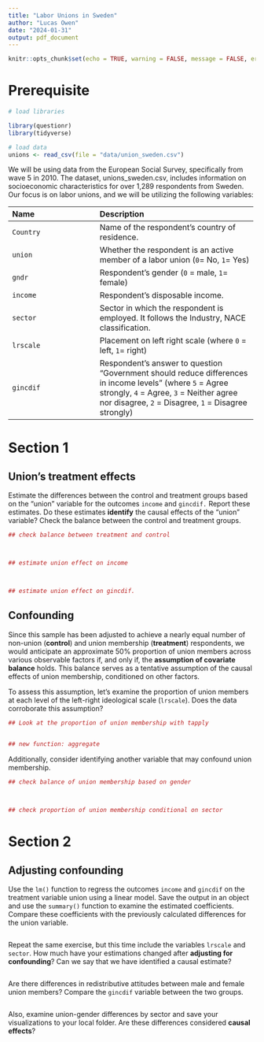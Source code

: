 ```yaml
---
title: "Labor Unions in Sweden"
author: "Lucas Owen"
date: "2024-01-31"
output: pdf_document
---
```


```r
knitr::opts_chunk$set(echo = TRUE, warning = FALSE, message = FALSE, error = FALSE)
```

# Prerequisite
```r

# load libraries

library(questionr)
library(tidyverse)

# load data
unions <- read_csv(file = "data/union_sweden.csv")
```


We will be using data from the European Social Survey, specifically from wave 5 in 2010. The dataset, unions_sweden.csv, includes information on socioeconomic characteristics for over 1,289 respondents from Sweden. Our focus is on labor unions, and we will be utilizing the following variables:

 -------------------------------- ----------------------------------------------------------
 Name                             Description
 -------------------------------- ----------------------------------------------------------
 `Country`                         Name of the respondent's country of residence.
 
 `union`                           Whether the respondent is an active member of a labor union (`0`= No, `1`= Yes)
 
 `gndr`                           Respondent's gender (`0` = male, `1`= female)
 
 `income`                         Respondent's disposable income.
 
 `sector`                         Sector in which the respondent is employed. It follows the Industry, NACE classification.
 
 `lrscale`                        Placement on left right scale (where `0` = left, `1`= right)
 
 `gincdif`                        Respondent's answer to question "Government should reduce differences in income levels" (where `5` = Agree strongly, `4` = Agree, `3` = Neither agree nor disagree, `2` = Disagree, `1` = Disagree strongly)
 
 -------------------------------------------------------------------------------------------


# Section 1

## Union's treatment effects

Estimate the differences between the control and treatment groups based on the "union" variable for the outcomes `income` and `gincdif.` Report these estimates. Do these estimates **identify** the causal effects of the "union" variable? Check the balance between the control and treatment groups.


```r

## check balance between treatment and control



## estimate union effect on income



## estimate union effect on gincdif.


```


## Confounding

Since this sample has been adjusted to achieve a nearly equal number of non-union (**control**) and union membership (**treatment**) respondents, we would anticipate an approximate 50% proportion of union members across various observable factors if, and only if, the **assumption of covariate balance** holds. This balance serves as a tentative assumption of the causal effects of union membership, conditioned on other factors. 

To assess this assumption, let's examine the proportion of union members at each level of the left-right ideological scale (`lrscale`). Does the data corroborate this assumption?

```r

## Look at the proportion of union membership with tapply


## new function: aggregate


```

Additionally, consider identifying another variable that may confound union membership.

```r

## check balance of union membership based on gender



## check proportion of union membership conditional on sector


```


# Section 2

## Adjusting confounding

Use the `lm()` function to regress the outcomes `income` and `gincdif` on the treatment variable union using a linear model. Save the output in an object and use the `summary()` function to examine the estimated coefficients. Compare these coefficients with the previously calculated differences for the union variable.

```r



```

Repeat the same exercise, but this time include the variables `lrscale` and `sector`. How much have your estimations changed after **adjusting for confounding**? Can we say that we have identified a causal estimate?


```r


```


Are there differences in redistributive attitudes between male and female union members? Compare the `gincdif` variable between the two groups.

```r


```

Also, examine union-gender differences by sector and save your visualizations to your local folder. Are these differences considered **causal effects**?

```r


```

